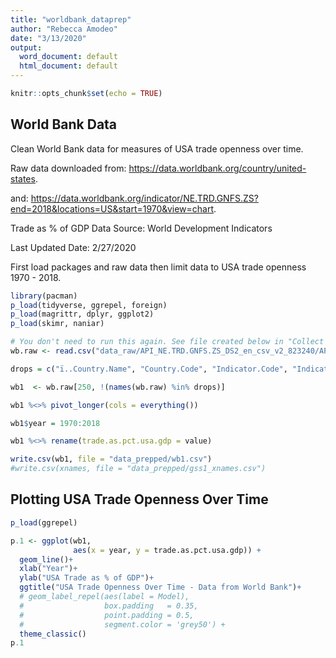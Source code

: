---
title: "worldbank_dataprep"
author: "Rebecca Amodeo"
date: "3/13/2020"
output:
  word_document: default
  html_document: default
---
```{r setup, include=FALSE}
knitr::opts_chunk$set(echo = TRUE)
```
##  World Bank Data

Clean World Bank data for measures of USA trade openness over time.

Raw data downloaded from: <https://data.worldbank.org/country/united-states>.

and: <https://data.worldbank.org/indicator/NE.TRD.GNFS.ZS?end=2018&locations=US&start=1970&view=chart>.


Trade as % of GDP Data Source: World Development Indicators

Last Updated Date:	2/27/2020

First load packages and raw data then limit data to USA trade openness 1970 - 2018.
```{r Load Packages, include = FALSE}
library(pacman)
p_load(tidyverse, ggrepel, foreign)
p_load(magrittr, dplyr, ggplot2)
p_load(skimr, naniar)
```

```{r Load Raw Data, include = FALSE}
# You don't need to run this again. See file created below in "Collect My Data" section.
wb.raw <- read.csv("data_raw/API_NE.TRD.GNFS.ZS_DS2_en_csv_v2_823240/API_NE.TRD.GNFS.ZS_DS2_en_csv_v2_823240.csv")
```

```{r Keeps, include =FALSE}
drops = c("ï..Country.Name", "Country.Code", "Indicator.Code", "Indicator.Name", "X1960", "X1961", "X1962", "X1963",  "X1964", "X1965", "X1966", "X1967", "X1968", "X1969", "X2019")

wb1  <- wb.raw[250, !(names(wb.raw) %in% drops)]

wb1 %<>% pivot_longer(cols = everything())

wb1$year = 1970:2018

wb1 %<>% rename(trade.as.pct.usa.gdp = value)

write.csv(wb1, file = "data_prepped/wb1.csv")
#write.csv(xnames, file = "data_prepped/gss1_xnames.csv")
```

## Plotting USA Trade Openness Over Time
```{r Plot, echo=FALSE}
p_load(ggrepel)

p.1 <- ggplot(wb1,
              aes(x = year, y = trade.as.pct.usa.gdp)) +
  geom_line()+
  xlab("Year")+
  ylab("USA Trade as % of GDP")+
  ggtitle("USA Trade Openness Over Time - Data from World Bank")+ 
  # geom_label_repel(aes(label = Model),
  #                  box.padding   = 0.35, 
  #                  point.padding = 0.5,
  #                  segment.color = 'grey50') +
  theme_classic()
p.1
```


